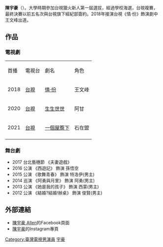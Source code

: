 {{expand|time=2017-08-24T19:56:13+00:00}}
{{Unreferenced|time=2017-08-25T01:24:33+00:00}}
{{藝人
| 姓名 = 陳宇豪
| 類型 = 男演員
| 出生日期 = {{birth date and age|1992|06|17}}
| 出生地點 = {{TW}}
| 國籍 = {{ROC-TWN}}
| 職業 = [[演員|演員]]
| 語言 = [[國語|國語]]、[[臺語|臺語]]
| 經紀公司 = [https://www.facebook.com/HuntForStar/ 松大娛樂]
| 網站 = [https://www.facebook.com/allen0617 陳宇豪 Allen]
}}

'''陳宇豪'''（{{bd|1992年|6月17日|catIdx=陳宇豪}}）。大學時期參加台視獵火新人第一屆選拔，經過學校海選，台視複賽，最終決賽以前五名次與台視旗下經紀部簽約。2018年接演台視《情·份》飾演劇中王文峰出道。

==作品==

===電視劇===
{|class="wikitable"
|-style="background:skyblue;color:black;font-weight:bold;text-align:center;"
|首播||電視台||劇名||角色
|-
|2018
|[[台視|台視]]||[[情·份|情·份]]||王文峰 
|-
|2020
|[[台視|台視]]||[[生生世世|生生世世]]||阿甘 
|-
|2021
|[[台視|台視]]||[[一個屋簷下|一個屋簷下]]||石在盟 
|-
|}

=== 舞台劇===

*2017 台北藝穗節 《夫妻遊戲》
*2016 公演 《西遊記》 飾演 孫悟空
*2015 公演 《歌舞青春》 飾演 特洛伊(男主)
*2014 巡演 《阿勇與月里》 飾演 阿勇(男主)
*2013 公演 《她是我的孩子》 飾演 西蒙(男主)
*2012 公演 《結婚?結婚!辦桌》 飾演 俊賢(男主)

==外部連結==
* [https://www.facebook.com/allen0617 陳宇豪 Allen]的Facebook頁面
* [https://www.instagram.com/allen_617/ 陳宇豪]的Instagram專頁

[[Category:臺灣電視男演員|Category:臺灣電視男演員]]
[[Category:陳姓|宇豪]]
